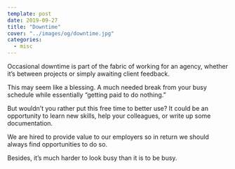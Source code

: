 ```yaml
---
template: post
date: 2019-09-27
title: "Downtime"
cover: "../images/og/downtime.jpg"
categories:
  - misc
---
```


Occasional downtime is part of the fabric of working for an agency, whether it’s between projects or simply awaiting client feedback.

This may seem like a blessing. A much needed break from your busy schedule while essentially “getting paid to do nothing.”

But wouldn’t you rather put this free time to better use? It could be an opportunity to learn new skills, help your colleagues, or write up some documentation.

We are hired to provide value to our employers so in return we should always find opportunities to do so.

Besides, it’s much harder to look busy than it is to be busy.
